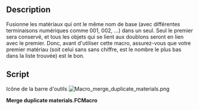 <languages/>

<div class="mw-translate-fuzzy">
{{Macro/fr
|Name=Macro merge duplicate materials
|Icon=Macro_merge_duplicate_materials.png
|Description=Fusionne les matériaux ayant le même nom
|Author=yorik
|Version=2.0
|Date=20197-07-12
|FCVersion=All
|Download=[https://www.freecadweb.org/wiki/images/e/ed/Macro_merge_duplicate_materials.png ToolBar Icon]
}}
</div>

==Description==

Fusionne les matériaux qui ont le même nom de base (avec différentes terminaisons numériques comme 001, 002, ...) dans un seul. Seul le premier sera conservé, et tous les objets qui se lient aux doublons seront en lien avec le premier. Donc, avant d'utiliser cette macro, assurez-vous que votre premier matériau (soit celui sans sans chiffre, est le nombre le plus bas dans la liste trouvée) est le bon.

==Script==

Icône de la barre d'outils
[[Image:Macro_merge_duplicate_materials.png]]

'''Merge duplicate materials.FCMacro'''

{{MacroCode|code=
import FreeCAD,FreeCADGui
mats = [o for o in FreeCAD.ActiveDocument.Objects if o.isDerivedFrom("App::MaterialObject")]
todelete = []
for mat in mats:
    if mat.Label[-1].isdigit() and mat.Label[-2].isdigit() and mat.Label[-3].isdigit():
        orig = None
        for om in mats:
            if om.Label == mat.Label[:-3].strip():
                orig = om
                break
        if orig:
            for par in mat.InList:
                for prop in par.PropertiesList:
                    if getattr(par,prop) == mat:
                        print( "Changed property '"+prop+"' of object "+par.Label+" from "+mat.Label+" to "+orig.Label)
                        setattr(par,prop,orig)
            todelete.append(mat)
for tod in todelete:
    if not tod.InList:
        print( "Deleting material "+tod.Label)
        FreeCAD.ActiveDocument.removeObject(tod.Name)
    elif (len(tod.InList) == 1) and (tod.InList[0].isDerivedFrom("App::DocumentObjectGroup")):
        print( "Deleting material "+tod.Label)
        FreeCAD.ActiveDocument.removeObject(tod.Name)
    else:
        print( "Unable to delete material "+tod.Label+": InList not empty")

}}
{{clear}}
